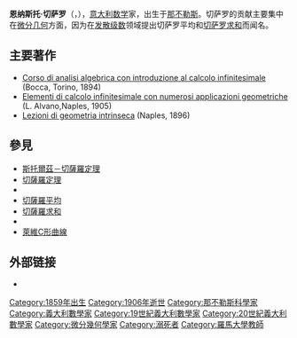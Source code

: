 {{Infobox scientist
|name        = 恩納斯托·切薩羅<br>Ernesto Cesàro
|image       = ErnestoCesaro.jpg
|caption     = 
|birth_date  = {{birth date|1859|3|12}}
|birth_place = [[File:Flag_of_the_Kingdom_of_the_Two_Sicilies_(1816).svg|25px]] [[兩西西里王國|兩西西里王國]][[那不勒斯|那不勒斯]]
|death_date  = {{death date and age|1906|9|12|1859|3|12}}
|death_place = {{flag|Kingdom of Italy}}[[托雷安農齊亞塔|托雷安農齊亞塔]]
|nationality = [[義大利|義大利]]
|known_for   = 切薩羅平均<br>[[切薩羅求和|切薩羅求和]]
|field       = [[數學|數學]]
|workplaces  = [[羅馬大學|羅馬大學]]
}}

'''恩纳斯托·切萨罗'''（{{lang-it|Ernesto Cesàro}}，{{bd|1859年|3月12日|1906年|9月12日|C}}），[[意大利|意大利]][[数学|数学]]家，出生于[[那不勒斯|那不勒斯]]。切萨罗的贡献主要集中在[[微分几何|微分几何]]方面，因为在[[发散级数|发散级数]]领域提出切萨罗平均和[[切萨罗求和|切萨罗求和]]而闻名。

== 主要著作 ==
* [http://resolver.library.cornell.edu/math/2033120 Corso di analisi algebrica con introduzione al calcolo infinitesimale] {{Wayback|url=http://resolver.library.cornell.edu/math/2033120 |date=20110718062059 }} (Bocca, Torino, 1894) {{it}}
* [http://resolver.library.cornell.edu/math/1943621 Elementi di calcolo infinitesimale con numerosi applicazioni geometriche] {{Wayback|url=http://resolver.library.cornell.edu/math/1943621 |date=20110718062034 }} (L. Alvano,Naples, 1905) {{it}}
* [http://historical.library.cornell.edu/cgi-bin/cul.math/docviewer?did=00590002&seq=7 Lezioni di geometria intrinseca] {{Wayback|url=http://historical.library.cornell.edu/cgi-bin/cul.math/docviewer?did=00590002&seq=7 |date=20051228092832 }} (Naples, 1896) {{it}}

== 參見 ==
* [[斯托爾茲－切薩羅定理|斯托爾茲－切薩羅定理]]
* [[柯西乘積#切薩羅定理|切薩羅定理]]
* {{le|切薩羅方程式|Cesàro equation}}
* [[切薩羅求和|切薩羅平均]]
* [[切薩羅求和|切薩羅求和]]
* {{le|德拉姆曲線|De Rham curve|切薩羅曲線}}
* [[萊維C形曲線|萊維C形曲線]]

== 外部链接 ==
* {{MacTutor Biography|id=Cesaro}}

{{Authority control}}
{{DEFAULTSORT:Cesaro, Ernesto}}
[[Category:1859年出生|Category:1859年出生]]
[[Category:1906年逝世|Category:1906年逝世]]
[[Category:那不勒斯科學家|Category:那不勒斯科學家]]
[[Category:義大利數學家|Category:義大利數學家]]
[[Category:19世紀義大利數學家|Category:19世紀義大利數學家]]
[[Category:20世紀義大利數學家|Category:20世紀義大利數學家]]
[[Category:微分幾何學家|Category:微分幾何學家]]
[[Category:溺死者|Category:溺死者]]
[[Category:羅馬大學教師|Category:羅馬大學教師]]